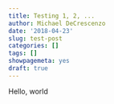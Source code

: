 ```yaml
---
title: Testing 1, 2, ...
author: Michael DeCrescenzo
date: '2018-04-23'
slug: test-post
categories: []
tags: []
showpagemeta: yes
draft: true
---
```



Hello, world

